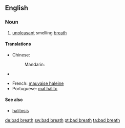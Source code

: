 ==English==

===Noun===
{{wikipedia}}
{{infl|en|noun}}

# [[unpleasant]] smelling [[breath]]

====Translations====
{{trans-top|unpleasant breath}}
* Chinese:
*: Mandarin: {{t|zh|口臭|tr=kǒuchòu|sc=Hani}}
* {{trreq|Finnish}}
{{trans-mid}}
* French: [[mauvaise haleine]]
* Portuguese: [[mal hálito]]
{{trans-bottom}}

====See also====
* [[halitosis]]

[[de:bad breath]]
[[sw:bad breath]]
[[pt:bad breath]]
[[ta:bad breath]]